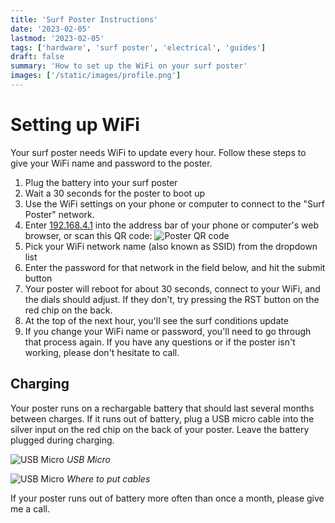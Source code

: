 ```yaml
---
title: 'Surf Poster Instructions'
date: '2023-02-05'
lastmod: '2023-02-05'
tags: ['hardware', 'surf poster', 'electrical', 'guides']
draft: false
summary: 'How to set up the WiFi on your surf poster'
images: ['/static/images/profile.png']
---
```


# Setting up WiFi

Your surf poster needs WiFi to update every hour. Follow these steps to give your WiFi name and
password to the poster.

1. Plug the battery into your surf poster
1. Wait a 30 seconds for the poster to boot up
1. Use the WiFi settings on your phone or computer to connect to the "Surf Poster" network.
1. Enter [192.168.4.1](http://192.168.4.1) into the address bar of your phone or computer's web
   browser, or scan this QR code: ![Poster QR code](/static/images/localhost-qr.png)
1. Pick your WiFi network name (also known as SSID) from the dropdown list
1. Enter the password for that network in the field below, and hit the submit button
1. Your poster will reboot for about 30 seconds, connect to your WiFi, and the dials should adjust.
   If they don't, try pressing the RST button on the red chip on the back.
1. At the top of the next hour, you'll see the surf conditions update
1. If you change your WiFi name or password, you'll need to go through that process again. If you
   have any questions or if the poster isn't working, please don't hesitate to call.

## Charging

Your poster runs on a rechargable battery that should last several months between charges. If it
runs out of battery, plug a USB micro cable into the silver input on the red chip on the back of
your poster. Leave the battery plugged during charging.

![USB Micro](/static/images/usb-micro.png) _USB Micro_

![USB Micro](/static/images/where-to-put-cables.png) _Where to put cables_

If your poster runs out of battery more often than once a month, please give me a call.
